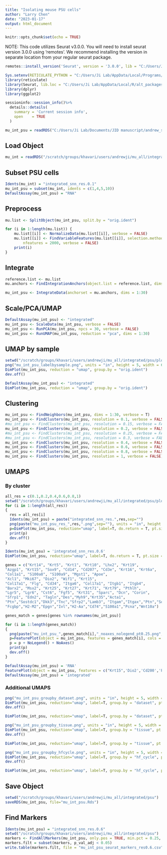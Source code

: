 ```yaml
---
title: "Isolating mouse PSU cells"
author: "Larry Chen"
date: "2023-01-17"
output: html_document
---
```


```r
knitr::opts_chunk$set(echo = TRUE)
```

NOTE: This code utilizes Seurat v3.0.0. You will need to install seurat version 3.0.0 using 'remotes'. We recommend installing the version in separate location from your regular seurat package.

```r
remotes::install_version('Seurat', version = '3.0.0', lib = "C:/Users/Ji Lab/AppData/Local/R/alt_packages" )
```

```r
Sys.setenv(RETICULATE_PYTHON = "C:/Users/Ji Lab/AppData/Local/Programs/Python/Python310")
library(reticulate)
library(Seurat, lib.loc = "C:/Users/Ji Lab/AppData/Local/R/alt_packages")
library(dplyr)
library(ggplot2)
```

```r
sessioninfo::session_info()%>%
  details::details(
    summary = 'Current session info',
    open    = TRUE
  )
```

```r
mu_int_psu = readRDS("C:/Users/Ji Lab/Documents/JID manuscript/andrew_scripts/orig_obj/mu_int/psu/mu_int_psu.Rds")
```

## Load Object

```r
mu_int = readRDS("/scratch/groups/khavari/users/andrewji/mu_all/integrated/mu_all_int.Rds") 
```

## Subset PSU cells

```r
Idents(mu_int) = "integrated_snn_res.0.1"
mu_int_psu = subset(mu_int, idents = c(1,4,5,10))
DefaultAssay(mu_int_psu) = "RNA"
```

## Preprocess

```r
mu.list <- SplitObject(mu_int_psu, split.by = "orig.ident")

for (i in 1:length(mu.list)) {
    mu.list[[i]] <- NormalizeData(mu.list[[i]], verbose = FALSE)
    mu.list[[i]] <- FindVariableFeatures(mu.list[[i]], selection.method = "vst", 
        nfeatures = 2000, verbose = FALSE)
    print(i)
}
```

## Integrate

```r
reference.list <- mu.list
mu.anchors <- FindIntegrationAnchors(object.list = reference.list, dims = 1:30)

mu_int_psu <- IntegrateData(anchorset = mu.anchors, dims = 1:30)
```

## Scale/PCA/UMAP

```r
DefaultAssay(mu_int_psu) <- "integrated"
mu_int_psu <- ScaleData(mu_int_psu, verbose = FALSE)
mu_int_psu <- RunPCA(mu_int_psu, npcs = 30, verbose = FALSE)
mu_int_psu <- RunUMAP(mu_int_psu, reduction = "pca", dims = 1:30)
```

## UMAP by sample

```r
setwd("/scratch/groups/khavari/users/andrewji/mu_all/integrated/psu/plots")
png("mu_int_psu_labelbysample.png", units = "in", height = 5, width = 6, res=300)
DimPlot(mu_int_psu, reduction = "umap", group.by = "orig.ident")
dev.off()
```

```r
DefaultAssay(mu_int_psu) <- "integrated"
DimPlot(mu_int_psu, reduction = "umap", group.by = "orig.ident")
```

## Clustering

```r
mu_int_psu <- FindNeighbors(mu_int_psu, dims = 1:30, verbose = T)
mu_int_psu <- FindClusters(mu_int_psu, resolution = 0.1, verbose = FALSE)
#mu_int_psu <- FindClusters(mu_int_psu, resolution = 0.15, verbose = FALSE)
mu_int_psu <- FindClusters(mu_int_psu, resolution = 0.2, verbose = FALSE)
#mu_int_psu <- FindClusters(mu_int_psu, resolution = 0.25, verbose = FALSE)
#mu_int_psu <- FindClusters(mu_int_psu, resolution = 0.3, verbose = FALSE)
mu_int_psu <- FindClusters(mu_int_psu, resolution = 0.4, verbose = FALSE)
mu_int_psu <- FindClusters(mu_int_psu, resolution = 0.6, verbose = FALSE)
mu_int_psu <- FindClusters(mu_int_psu, resolution = 0.8, verbose = FALSE)
mu_int_psu <- FindClusters(mu_int_psu, resolution = 1, verbose = FALSE)
```

## UMAPS 

### By cluster

```r
all_res = c(0.1,0.2,0.4,0.6,0.8,1)
setwd("/scratch/groups/khavari/users/andrewji/mu_all/integrated/psu/plots")
for (i in 1:length(all_res))
{
  res = all_res[i]
  Idents(mu_int_psu) = paste("integrated_snn_res.",res,sep="")
  png(paste("mu_int_psu_res_",res,".png",sep=""), units = "in", height = 5, width = 5.5, res=300)
  p=DimPlot(mu_int_psu, reduction="umap", label=T, do.return = T, pt.size = 0.25)
  print(p)
  dev.off()
}
```

```r
Idents(mu_int_psu) = 'integrated_snn_res.0.6'
DimPlot(mu_int_psu, reduction="umap", label=T, do.return = T, pt.size = 0.25)
```

```r
genes = c("Krt14", "Krt5", "Krt1", "Krt10", "Lhx2", "Krt19", 
"Azgp1", "Krt15", "Sox9", "Cd14", "Cd207", "Cd3e", "Krt16", "Krt6a",
"Col1a1", "S100a8", "S100a9", "Mgst1", "Apoe", 
"Xcl1", "Mki67", "Dio2", "Wif1", "Krt15", 
"Col17a1", "Flg", "Cd34", "Itga6", "Col17a1", "Itgb1", "Itgb4", 
"Barx2", "Msx2", "Krt25", "Krt27", "Krt71", "Krt79", "Pthlh", 
"Lgr5", "Lgr6", "Cst6", "Fgf5", "Krt31", "Sparc", "Dcn", "Corin", 
"Sfrp1", "Edn2", "Tagln","Des","Myh9","Krt35","Acta1",
"Ptn","Sostdc1","Dkk3","Tnc","Sfrp2","Lamb3", "Itgam","Itgax","Ptn","Sostdc1",
"Fcgbp","H2-M2","Epgn","Ivl","H2-Aa","Cd74","S100a1","Pcna","Wnt10a")

genes_match = genes[genes %in% rownames(mu_int_psu)]

for (i in 1:length(genes_match))
{
  png(paste("mu_int_psu_",genes_match[i],"_noaxes_nolegend_pt0.25.png",sep=""), units = "in", height = 6, width = 5, res=300)
  p=FeaturePlot(object = mu_int_psu, features = genes_match[i], cols = c("lightgrey", "blue"), pt.size = 0.25, order=T)
  p = p + NoLegend() + NoAxes()
  print(p)
  dev.off()
}
```

```r
DefaultAssay(mu_int_psu) = 'RNA'
FeaturePlot(object = mu_int_psu, features = c("Krt15",'Dio2','Cd200','Phlda11'), cols = c("lightgrey", "blue"), pt.size = 0.25, order=T)
DefaultAssay(mu_int_psu) = 'integrated'
```

### Additional UMAPS

```r
png("mu_int_psu_groupby_dataset.png", units = "in", height = 5, width = 6, res=300)
DimPlot(mu_int_psu, reduction="umap", label=T, group.by = "dataset", pt.size = 0.1)
dev.off()
```

```r
DimPlot(mu_int_psu, reduction="umap", label=T, group.by = "dataset", pt.size = 0.1)
```

```r
png("mu_int_psu_groupby_tissue.png", units = "in", height = 5, width = 6, res=300)
DimPlot(mu_int_psu, reduction="umap", label=T, group.by = "tissue", pt.size = 0.1)
dev.off()
```

```r
DimPlot(mu_int_psu, reduction="umap", label=T, group.by = "tissue", pt.size = 0.1)
```

```r
png("mu_int_psu_groupby_hfcycle.png", units = "in", height = 5, width = 6, res=300)
DimPlot(mu_int_psu, reduction="umap", label=T, group.by = "hf_cycle", pt.size = 0.1)
dev.off()
```

```r
DimPlot(mu_int_psu, reduction="umap", label=T, group.by = "hf_cycle", pt.size = 0.1)
```

## Save Object

```r
setwd("/scratch/groups/khavari/users/andrewji/mu_all/integrated/psu")
saveRDS(mu_int_psu, file="mu_int_psu.Rds") 
```

## Find Markers

```r
Idents(mu_int_psu) = "integrated_snn_res.0.6"
setwd("/scratch/groups/khavari/users/andrewji/mu_all/integrated/psu")
markers <- FindAllMarkers(mu_int_psu, only.pos = TRUE, min.pct = 0.25, logfc.threshold = 0.25)
markers.filt = subset(markers, p_val_adj < 0.05)
write.table(markers.filt, file = "mu_int_psu_seurat_markers_res0.6.csv",sep = ",",row.names = T, col.names=T)
```
